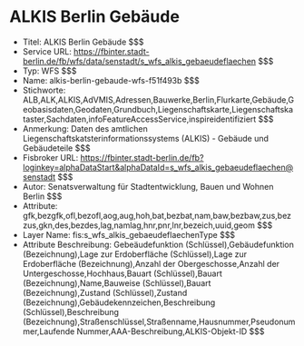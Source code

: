 # ALKIS Berlin Gebäude
- Titel: ALKIS Berlin Gebäude $$$
- Service URL: https://fbinter.stadt-berlin.de/fb/wfs/data/senstadt/s_wfs_alkis_gebaeudeflaechen $$$
- Typ: WFS $$$
- Name: alkis-berlin-gebaude-wfs-f51f493b $$$
- Stichworte: ALB,ALK,ALKIS,AdVMIS,Adressen,Bauwerke,Berlin,Flurkarte,Gebäude,Geobasisdaten,Geodaten,Grundbuch,Liegenschaftskarte,Liegenschaftskataster,Sachdaten,infoFeatureAccessService,inspireidentifiziert $$$
- Anmerkung: Daten des amtlichen Liegenschaftskatsterinformationssystems (ALKIS) - Gebäude und Gebäudeteile $$$
- Fisbroker URL: https://fbinter.stadt-berlin.de/fb?loginkey=alphaDataStart&alphaDataId=s_wfs_alkis_gebaeudeflaechen@senstadt $$$
- Autor: Senatsverwaltung für Stadtentwicklung, Bauen und Wohnen Berlin $$$
- Attribute: gfk,bezgfk,ofl,bezofl,aog,aug,hoh,bat,bezbat,nam,baw,bezbaw,zus,bezzus,gkn,des,bezdes,lag,namlag,hnr,pnr,lnr,bezeich,uuid,geom $$$
- Layer Name: fis:s_wfs_alkis_gebaeudeflaechenType $$$
- Attribute Beschreibung: Gebeäudefunktion (Schlüssel),Gebäudefunktion (Bezeichnung),Lage zur Erdoberfläche (Schlüssel),Lage zur Erdoberfläche (Bezeichnung),Anzahl der Obergeschosse,Anzahl der Untergeschosse,Hochhaus,Bauart (Schlüssel),Bauart (Bezeichnung),Name,Bauweise (Schlüssel),Bauart (Bezeichnung),Zustand (Schlüssel),Zustand (Bezeichnung),Gebäudekennzeichen,Beschreibung (Schlüssel),Beschreibung (Bezeichnung),Straßenschlüssel,Straßenname,Hausnummer,Pseudonummer,Laufende Nummer,AAA-Beschreibung,ALKIS-Objekt-ID $$$
